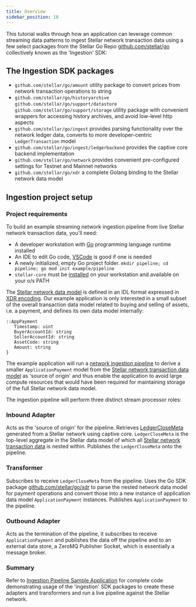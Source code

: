 ```yaml
---
title: Overview
sidebar_position: 10
---
```


This tutorial walks through how an application can leverage common streaming data patterns to ingest Stellar network transaction data using a few select packages from the Stellar Go Repo [github.com/stellar/go](https://github.com/stellar/go/blob/master/) collectively known as the 'Ingestion' SDK:

## The Ingestion SDK packages

- `github.com/stellar/go/amount` utility package to convert prices from network transaction operations to string
- `github.com/stellar/go/historyarchive` `github.com/stellar/go/support/datastore` `github.com/stellar/go/support/storage` utility package with convenient wrappers for accessing history archives, and avoid low-level http aspects
- `github.com/stellar/go/ingest` provides parsing functionality over the network ledger data, converts to more developer-centric `LedgerTransaction` model
- `github.com/stellar/go/ingest/ledgerbackend` provides the captive core backend implementation
- `github.com/stellar/go/network` provides convenient pre-configured settings for Testnet and Mainnet networks
- `github.com/stellar/go/xdr` a complete Golang binding to the Stellar network data model

## Ingestion project setup

### Project requirements

To build an example streaming network ingestion pipeline from live Stellar network transaction data, you'll need:

- A developer workstation with [Go](https://go.dev/learn/) programming language runtime installed
- An IDE to edit Go code, [VSCode](https://code.visualstudio.com/download) is good if one is needed
- A newly initialized, empty Go project folder. `mkdir pipeline; cd pipeline; go mod init example/pipeline`
- `stellar-core` must be [installed](https://developers.stellar.org/network/core-node/admin-guide/installation) on your workstation and available on your o/s PATH

The [Stellar network data model](https://developers.stellar.org/docs/learn/fundamentals/stellar-data-structures) is defined in an IDL format expressed in [XDR encoding](https://github.com/stellar/stellar-xdr). Our example application is only interested in a small subset of the overall transaction data model related to buying and selling of assets, i.e. a payment, and defines its own data model internally:

<CodeExample>

```
::AppPayment
   Timestamp: uint
   BuyerAccountId: string
   SellerAccountId: string
   AssetCode: string
   Amount: string
}
```

</CodeExample>

The example application will run a [network ingestion pipeline](https://github.com/stellar/go/blob/master/ingest/doc.go) to derive a smaller `ApplicationPayment` model from the [Stellar network transaction data model](https://developers.stellar.org/docs/learn/fundamentals/stellar-data-structures) as 'source of origin' and thus enable the application to avoid large compute resources that would have been required for maintaining storage of the full Stellar network data model.

The ingestion pipeline will perform three distinct stream processor roles:

### Inbound Adapter

Acts as the 'source of origin' for the pipeline. Retrieves [LedgerCloseMeta](https://github.com/stellar/go/blob/f30d11432e81c7a7cbb739a694520f729bbb31dd/xdr/xdr_generated.go#L18358) generated from a Stellar network using captive core. `LedgerCloseMeta` is the top-level aggregate in the Stellar data model of which all [Stellar network transaction data](https://developers.stellar.org/docs/learn/fundamentals/stellar-data-structures) is nested within. Publishes the `LedgerCloseMeta` onto the pipeline.

### Transformer

Subscribes to receive `LedgerCloseMeta` from the pipeline. Uses the Go SDK package [github.com/stellar/go/xdr](https://github.com/stellar/go/tree/master/xdr) to parse the nested network data model for payment operations and convert those into a new instance of application data model `ApplicationPayment` instances. Publishes `ApplicationPayment` to the pipeline.

### Outbound Adapter

Acts as the termination of the pipeline, it subscribes to receive `ApplicationPayment` and publishes the data off the pipeline and to an external data store, a ZeroMQ Publisher Socket, which is essentially a message broker.

### Summary

Refer to [Ingestion Pipeline Sample Application](ingestion-pipeline-code.mdx) for complete code demonstrating usage of the 'ingestion' SDK packages to create these adapters and transformers and run a live pipeline against the Stellar network.
